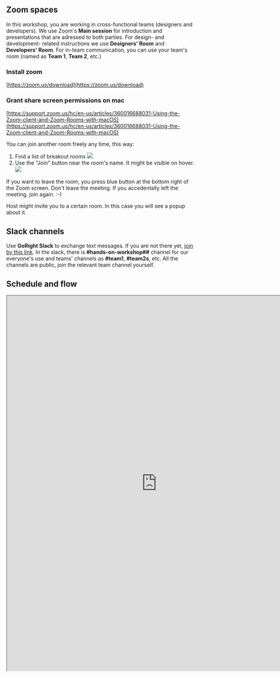 




## Zoom spaces

In this workshop, you are working in cross-functional teams (designers and developers).
We use Zoom's **Main session** for introduction and presentations that are adressed to
both parties. For design- and development- related instructions we use **Designers' Room**
and **Developers' Room**. For in-team communication, you can use your team's room (named as
**Team 1**, **Team 2**, etc.)

### Install zoom
[https://zoom.us/download](https://zoom.us/download)

### Grant share screen permissions on mac
[https://support.zoom.us/hc/en-us/articles/360016688031-Using-the-Zoom-client-and-Zoom-Rooms-with-macOS](https://support.zoom.us/hc/en-us/articles/360016688031-Using-the-Zoom-client-and-Zoom-Rooms-with-macOS)



You can join another room freely any time, this way:

1. Find a list of breakout rooms
  ![](/zoom-breakout-rooms.png)
1. Use the "Join" button near the room's name. It might be visible on hover.
  ![](/zoom-breakout-rooms2.png)

If you want to leave the room, you press blue button at the bottom right of the Zoom screen.
Don't leave the meeting. If you accedentally left the meeting, join again. :-)

Host might invite you to a certain room. In this case you will see a popup about it.

## Slack channels

Use **GoRight Slack** to exchange text messages. If you are not there yet, [join by this
link](https://join.slack.com/t/gorightworkspace/shared_invite/zt-ommxyhpg-mGp~CNi7D3jDUExDe5~l8g).
In the slack, there is **#hands-on-workshop##** channel for our everyone's use and teams' channels
as **#team1**, **#team2s**, etc. All the channels are public, join the relevant team channel yourself.

## Schedule and flow

<iframe style={{border:"none"}} width="800" height="1000" src="https://whimsical.com/embed/RNWYT73sEsnpdX7Vbpmrwf@2Ux7TurymNBHpLnkCtih"></iframe>
